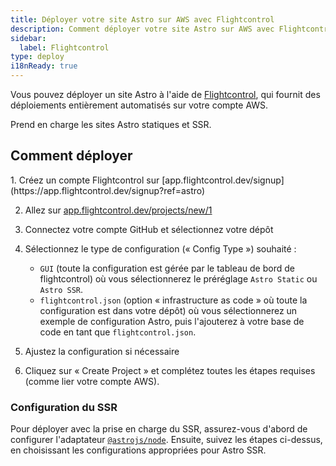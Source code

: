 ```yaml
---
title: Déployer votre site Astro sur AWS avec Flightcontrol
description: Comment déployer votre site Astro sur AWS avec Flightcontrol
sidebar:
  label: Flightcontrol
type: deploy
i18nReady: true
---
```


Vous pouvez déployer un site Astro à l'aide de [Flightcontrol](https://www.flightcontrol.dev?ref=astro), qui fournit des déploiements entièrement automatisés sur votre compte AWS.

Prend en charge les sites Astro statiques et SSR.

## Comment déployer

<Steps>
1. Créez un compte Flightcontrol sur [app.flightcontrol.dev/signup](https://app.flightcontrol.dev/signup?ref=astro)

2. Allez sur [app.flightcontrol.dev/projects/new/1](https://app.flightcontrol.dev/projects/new/1)

3. Connectez votre compte GitHub et sélectionnez votre dépôt

4. Sélectionnez le type de configuration (« Config Type ») souhaité :
    - `GUI` (toute la configuration est gérée par le tableau de bord de flightcontrol) où vous sélectionnerez le préréglage `Astro Static` ou `Astro SSR`.
    - `flightcontrol.json` (option « infrastructure as code » où toute la configuration est dans votre dépôt) où vous sélectionnerez un exemple de configuration Astro, puis l'ajouterez à votre base de code en tant que `flightcontrol.json`.

5. Ajustez la configuration si nécessaire

6. Cliquez sur « Create Project » et complétez toutes les étapes requises (comme lier votre compte AWS).
</Steps>

### Configuration du SSR

Pour déployer avec la prise en charge du SSR, assurez-vous d'abord de configurer l'adaptateur [`@astrojs/node`](/fr/guides/integrations-guide/node/). Ensuite, suivez les étapes ci-dessus, en choisissant les configurations appropriées pour Astro SSR.
